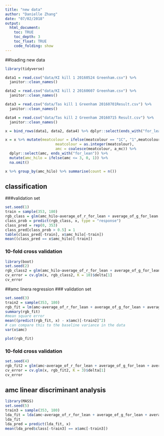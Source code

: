 ```yaml
---
title: "new data"
author: "Danielle Zhang"
date: "07/02/2018"
output: 
  html_document:
    toc: TRUE
    toc_depth: 3
    toc_float: TRUE
    code_folding: show
---
```


##loading new data
```r
library(tidyverse)

data1 = read.csv("data/KI kill 1 20160524 Greenham.csv") %>% 
  janitor::clean_names()

data2 = read.csv("data/KI kill 2 20160607 Greenham.csv") %>% 
  janitor::clean_names()

data3 = read.csv("data/Tas kill 1 Greenham 20160701Result.csv") %>% 
  janitor::clean_names()

data4 = read.csv("data/Tas kill 2 Greenham 20160715 Result.csv") %>% 
  janitor::clean_names()

x = bind_rows(data1, data2, data4) %>% dplyr::select(ends_with("for_lean"), meatcolour, a_mc) 

x = x %>% mutate(meatcolour = ifelse(meatcolour == "1C", "1",meatcolour),
                       meatcolour = as.integer(meatcolour),
                       amc = coalesce(meatcolour, a_mc)) %>% 
  dplyr::select(amc, ends_with("for_lean")) %>% 
  mutate(amc_hilo = ifelse(amc <= 3, 0, 1)) %>% 
  na.omit()

x %>% group_by(amc_hilo) %>% summarise(count = n())
```
## classification
###validation set
```R
set.seed(1)
train = sample(353, 180)
rgb_class = glm(amc_hilo~average_of_r_for_lean + average_of_g_for_lean + average_of_b_for_lean, family = binomial, data = x, subset = train)
class_prob = predict(rgb_class, x, type = "response")
class_pred = rep(0, 353)
class_pred[class_prob > 0.5] = 1
table(class_pred[-train], x$amc_hilo[-train])
mean((class_pred == x$amc_hilo)[-train])
```

### 10-fold cross validation
```r
library(boot)
set.seed(2)
rgb_class2 = glm(amc_hilo~average_of_r_for_lean + average_of_g_for_lean + average_of_b_for_lean, family = binomial, data = x)
cv_error = cv.glm(x, rgb_class2, K = 10)$delta[1]
cv_error
```

##amc linera regression
### validation set
```r
set.seed(3)
train2 = sample(353, 180)
rgb_fit = lm(amc~average_of_r_for_lean + average_of_g_for_lean + average_of_b_for_lean, data = x, subset = train2)
summary(rgb_fit)
#mean square error
mean((predict(rgb_fit, x) - x$amc)[-train2]^2)
# can compare this to the baseline variance in the data
var(x$amc)
```

```r
plot(rgb_fit)
```


### 10-fold cross validation
```r
set.seed(4)
rgb_fit2 = glm(amc~average_of_r_for_lean + average_of_g_for_lean + average_of_b_for_lean, data = x)
cv_error = cv.glm(x, rgb_fit2, K = 3)$delta[1]
cv_error

```

## amc linear discriminant analysis
```r
library(MASS)
set.seed(5)
train3 = sample(353, 180)
lda_fit = lda(amc~average_of_r_for_lean + average_of_g_for_lean + average_of_b_for_lean, data = x, subset = train3)
lda_fit
lda_pred = predict(lda_fit, x)
mean(lda_pred$class[-train3] == x$amc[-train3])
```



